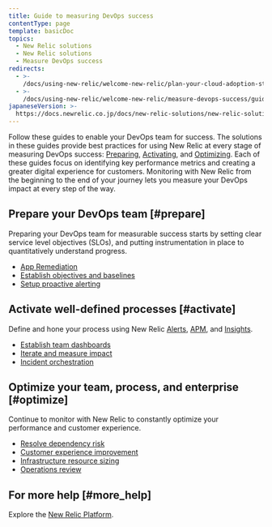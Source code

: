 ```yaml
---
title: Guide to measuring DevOps success
contentType: page
template: basicDoc
topics:
  - New Relic solutions
  - New Relic solutions
  - Measure DevOps success
redirects:
  - >-
    /docs/using-new-relic/welcome-new-relic/plan-your-cloud-adoption-strategy/guide-enabling-your-devops-team/
  - >-
    /docs/using-new-relic/welcome-new-relic/measure-devops-success/guide-measuring-devops-success/
japaneseVersion: >-
  https://docs.newrelic.co.jp/docs/new-relic-solutions/new-relic-solutions/measure-devops-success/guide-measuring-devops-success
---
```


Follow these guides to enable your DevOps team for success. The solutions in these guides provide best practices for using New Relic at every stage of measuring DevOps success: [Preparing](#prepare), [Activating](#activate), and [Optimizing](#optimize). Each of these guides focus on identifying key performance metrics and creating a greater digital experience for customers. Monitoring with New Relic from the beginning to the end of your journey lets you measure your DevOps impact at every step of the way.

## Prepare your DevOps team [#prepare]

Preparing your DevOps team for measurable success starts by setting clear service level objectives (SLOs), and putting instrumentation in place to quantitatively understand progress.

* [App Remediation](/docs/using-new-relic/welcome-new-relic/measure-devops-success/app-remediation-gather-performance-statistics)
* [Establish objectives and baselines](/docs/using-new-relic/welcome-new-relic/measure-devops-success/establish-objectives-baselines-define-team-slos)
* [Setup proactive alerting](/docs/using-new-relic/welcome-new-relic/measure-devops-success/set-proactive-alerting-understand-respond-performance-issues)

## Activate well-defined processes [#activate]

Define and hone your process using New Relic [Alerts](/docs/alerts), [APM](/docs/apm), and [Insights](/docs/insights).

* [Establish team dashboards](/docs/using-new-relic/welcome-new-relic/measure-devops-success/establish-team-dashboards-gather-visualize-key-metrics)
* [Iterate and measure impact](/docs/using-new-relic/welcome-new-relic/measure-devops-success/iterate-measure-impact-track-metrics-after-deployments)
* [Incident orchestration](/docs/using-new-relic/welcome-new-relic/measure-devops-success/incident-orchestration-align-teams-tools-processes)

## Optimize your team, process, and enterprise [#optimize]

Continue to monitor with New Relic to constantly optimize your performance and customer experience.

* [Resolve dependency risk](/docs/using-new-relic/welcome-new-relic/measure-devops-success/resolve-dependency-risk-identify-analyze-potential-issues)
* [Customer experience improvement](/docs/using-new-relic/welcome-new-relic/measure-devops-success/customer-experience-improvement-track-experience-indicators)
* [Infrastructure resource sizing](/docs/using-new-relic/welcome-new-relic/measure-devops-success/infrastructure-resource-sizing-analyze-operation-metrics)
* [Operations review](/docs/using-new-relic/welcome-new-relic/measure-devops-success/operations-review-assess-optimize-team-progress)

## For more help [#more_help]

Explore the [New Relic Platform](https://newrelic.com/products).
